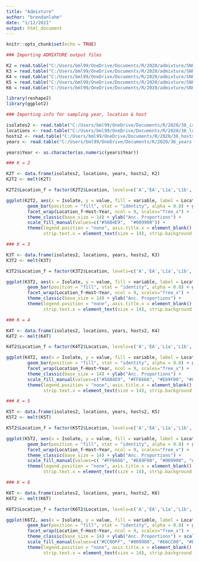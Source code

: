```yaml
---
title: "Admixture"
author: "brendanlahm"
date: "1/12/2021"
output: html_document
---
```


```r
knitr::opts_chunk$set(echo = TRUE)
```

```r

### Importing ADMIXTURE output files

K2 = read.table("C:/Users/bml99/OneDrive/Documents/R/2020/admixture/SNPs4_leafy.2.Q")
K3 = read.table("C:/Users/bml99/OneDrive/Documents/R/2020/admixture/SNPs4_leafy.3.Q")
K4 = read.table("C:/Users/bml99/OneDrive/Documents/R/2020/admixture/SNPs4_leafy.4.Q")
K5 = read.table("C:/Users/bml99/OneDrive/Documents/R/2020/admixture/SNPs4_leafy.5.Q")
K6 = read.table("C:/Users/bml99/OneDrive/Documents/R/2020/admixture/SNPs4_leafy.6.Q")

library(reshape2)
library(ggplot2)

### Importing info for sampling year, location & host

isolates2 <- read.table("C:/Users/bml99/OneDrive/Documents/R/2020/36_isolates2.tab", header = T, row.names = NULL)
locations <- read.table("C:/Users/bml99/OneDrive/Documents/R/2020/36_locations.tab", header = T)
hosts2 <- read.table("C:/Users/bml99/OneDrive/Documents/R/2020/36_hosts2.tab", header = T, row.names = NULL)
years <- read.table("C:/Users/bml99/OneDrive/Documents/R/2020/36_years.tab", header = T, row.names = NULL)

years$Year <- as.character(as.numeric(years$Year))

### K = 2

K2T <- data.frame(isolates2, locations, years, hosts2, K2)
K2T2 <- melt(K2T)

K2T2$Location_f = factor(K2T2$Location, levels=c('A','EA','L1a','L1b','L3','L6','L7','L8','L11'))

ggplot(K2T2, aes(x = Isolate, y = value, fill = variable, label = Location)) +
        geom_bar(position = "fill", stat = "identity", alpha = 0.8) + ggtitle("Admixture K=2") + 
        facet_wrap(Location_f~Host~Year, ncol = 9, scales="free_x") +
        theme_classic(base_size = 14) + ylab("Anc. Proportions") +
        scale_fill_manual(values=c("#56B4E9",  "#009900")) +
        theme(legend.position = "none", axis.title.x = element_blank(), axis.title.y = element_blank(), axis.text.x = element_text(size=6, angle=90), 
              strip.text.x = element_text(size = 14), strip.background = element_blank())

### K = 3

K3T <- data.frame(isolates2, locations, years, hosts2, K3)
K3T2 <- melt(K3T)

K3T2$Location_f = factor(K3T2$Location, levels=c('A','EA','L1a','L1b','L3','L6','L7','L8','L11'))

ggplot(K3T2, aes(x = Isolate, y = value, fill = variable, label = Location)) +
        geom_bar(position = "fill", stat = "identity", alpha = 0.8) + ggtitle("Admixture K=3") + 
        facet_wrap(Location_f~Host~Year, ncol = 9, scales="free_x") +
        theme_classic(base_size = 14) + ylab("Anc. Proportions") +
        theme(legend.position = "none", axis.title.x = element_blank(), axis.title.y = element_blank(), axis.text.x = element_text(size=6, angle=90), 
              strip.text.x = element_text(size = 14), strip.background = element_blank())

### K = 4

K4T <- data.frame(isolates2, locations, years, hosts2, K4)
K4T2 <- melt(K4T)

K4T2$Location_f = factor(K4T2$Location, levels=c('A','EA','L1a','L1b','L3','L6','L7','L8','L11'))

ggplot(K4T2, aes(x = Isolate, y = value, fill = variable, label = Location)) +
        geom_bar(position = "fill", stat = "identity", alpha = 0.8) + ggtitle("Admixture K=4") + 
        facet_wrap(Location_f~Host~Year, ncol = 9, scales="free_x") +
        theme_classic(base_size = 14) + ylab("Anc. Proportions") +
        scale_fill_manual(values=c("#56B4E9", "#FF6666", "#E69F00", "#009900")) +
        theme(legend.position = "none", axis.title.x = element_blank(), axis.title.y = element_blank(), axis.text.x = element_text(size=6, angle=90), 
              strip.text.x = element_text(size = 14), strip.background = element_blank())

### K = 5

K5T <- data.frame(isolates2, locations, years, hosts2, K5)
K5T2 <- melt(K5T)

K5T2$Location_f = factor(K5T2$Location, levels=c('A','EA','L1a','L1b','L3','L6','L7','L8','L11'))

ggplot(K5T2, aes(x = Isolate, y = value, fill = variable, label = Location)) +
        geom_bar(position = "fill", stat = "identity", alpha = 0.8) + ggtitle("Admixture K=5") + 
        facet_wrap(Location_f~Host~Year, ncol = 9, scales="free_x") +
        theme_classic(base_size = 14) + ylab("Anc. Proportions") +
        scale_fill_manual(values=c( "#FF6666", "#E69F00", "#009900", "#56B4E9","#CC00FF")) +
        theme(legend.position = "none", axis.title.x = element_blank(), axis.title.y = element_blank(), axis.text.x = element_text(size=14, angle=90), 
              strip.text.x = element_text(size = 14), strip.background = element_blank())

### K = 6

K6T <- data.frame(isolates2, locations, years, hosts2, K6)
K6T2 <- melt(K6T)

K6T2$Location_f = factor(K6T2$Location, levels=c('A','EA','L1a','L1b','L3','L6','L7','L8','L11'))

ggplot(K6T2, aes(x = Isolate, y = value, fill = variable, label = Location)) +
        geom_bar(position = "fill", stat = "identity", alpha = 0.8) + ggtitle("Admixture K=6") + 
        facet_wrap(Location_f~Host~Year, ncol = 9, scales="free_x") +
        theme_classic(base_size = 14) + ylab("Anc. Proportions") + scale_fill_brewer(palette = "Set1") +
        scale_fill_manual(values=c("#CC00FF", "#009900", "#66CC00", "#E69F00", "#FF6666", "#56B4E9")) +
        theme(legend.position = "none", axis.title.x = element_blank(), axis.title.y = element_blank(), axis.text.x = element_text(size=14, angle=90), 
              strip.text.x = element_text(size = 14), strip.background = element_blank())

```

